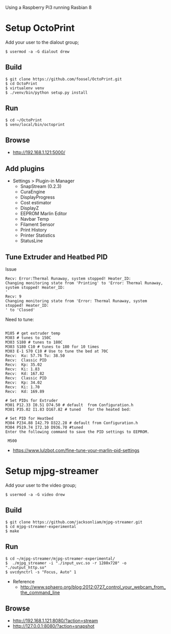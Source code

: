Using a Raspberry Pi3 running Rasbian 8

= Setup OctoPrint =
Add your user to the dialout group;
<pre>
$ usermod -a -G dialout drew
</pre>

== Build ==
<pre>
$ git clone https://github.com/foosel/OctoPrint.git
$ cd OctoPrint
$ virtualenv venv
$ ./venv/bin/python setup.py install
</pre>

== Run ==
<pre>
$ cd ~/OctoPrint
$ venv/local/bin/octoprint 
</pre>

== Browse ==
* http://192.168.1.121:5000/

== Add plugins ==
* Settings > Plugin-in Manager
** SnapStream (0.2.3)
** CuraEngine
** DisplayProgress
** Cost estimator
** DisplayZ
** EEPROM Marlin Editor
** Navbar Temp
** Filament Sensor
** Print History
** Printer Statistics
** StatusLine

== Tune Extruder and Heatbed PID ==
Issue
<pre>
Recv: Error:Thermal Runaway, system stopped! Heater_ID:
Changing monitoring state from 'Printing' to 'Error: Thermal Runaway, system stopped! Heater_ID: 
'
Recv: 9
Changing monitoring state from 'Error: Thermal Runaway, system stopped! Heater_ID: 
' to 'Closed'
</pre>

Need to tune:
<pre> 
M105 # get extruder temp
M303 # tunes to 150C
M303 S180 # tunes to 180C
M303 S180 C10 # tunes to 180 for 10 times
M303 E-1 S70 C10 # Use to tune the bed at 70C
Recv:  Ku: 57.76 Tu: 38.50
Recv:  Classic PID
Recv:  Kp: 35.02
Recv:  Ki: 1.83
Recv:  Kd: 167.82
Recv:  Classic PID
Recv:  Kp: 34.02
Recv:  Ki: 1.70
Recv:  Kd: 169.89

# Set PIDs for Extruder
M301 P12.33 I0.51 D74.50 # default  from Configuration.h
M301 P35.02 I1.83 D167.82 # tuned   for the heated bed: 

# Set PID for Heatbed
M304 P234.88 I42.79 D322.28 # default from Configuration.h
M304 P519.74 I72.10 D936.70 #tuned
Enter the following command to save the PID settings to EEPROM. 

 M500
</pre>

* https://www.lulzbot.com/fine-tune-your-marlin-pid-settings

= Setup mjpg-streamer =
Add your user to the video group;
<pre>
$ usermod -a -G video drew
</pre>

== Build ==
<pre>
$ git clone https://github.com/jacksonliam/mjpg-streamer.git
$ cd mjpg-streamer-experimental
$ make
</pre>

== Run == 
<pre>
$ cd ~/mjpg-streamer/mjpg-streamer-experimental/
$  ./mjpg_streamer -i "./input_uvc.so -r 1280x720" -o "./output_http.so"
$ uvcdynctrl -s "Focus, Auto" 1
</pre>

* Reference
** http://www.sphaero.org/blog:2012:0727_control_your_webcam_from_the_command_line

== Browse ==
* http://192.168.1.121:8080/?action=stream
* http://127.0.0.1:8080/?action=snapshot
